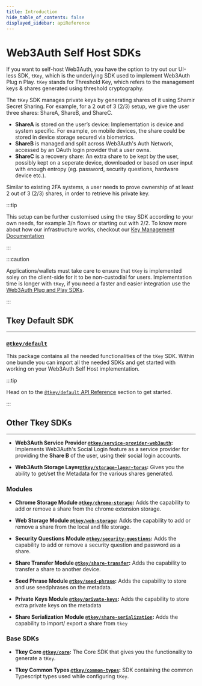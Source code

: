 ```yaml
---
title: Introduction
hide_table_of_contents: false
displayed_sidebar: apiReference
---
```


# Web3Auth Self Host SDKs

If you want to self-host Web3Auth, you have the option to try out our UI-less SDK, `tKey`, which is the underlying SDK used to implement Web3Auth Plug
n Play. `tKey` stands for Threshold Key, which refers to the management keys & shares generated using threshold cryptography.

The `tKey` SDK manages private keys by generating shares of it using Shamir Secret Sharing. For example, for a 2 out of 3 (2/3) setup, we give the
user three shares: ShareA, ShareB, and ShareC.

- **ShareA** is stored on the user’s device: Implementation is device and system specific. For example, on mobile devices, the share could be stored
  in device storage secured via biometrics.
- **ShareB** is managed and split across Web3Auth's Auth Network, accessed by an OAuth login provider that a user owns.
- **ShareC** is a recovery share: An extra share to be kept by the user, possibly kept on a seperate device, downloaded or based on user input with
  enough entropy (eg. password, security questions, hardware device etc.).

Similar to existing 2FA systems, a user needs to prove ownership of at least 2 out of 3 (2/3) shares, in order to retrieve his private key.

:::tip

This setup can be further customised using the `tKey` SDK according to your own needs, for example 3/n flows or starting out with 2/2. To know more
about how our infrastructure works, checkout our [Key Management Documentation](/overview/key-management)

:::

:::caution

Applications/wallets must take care to ensure that `tKey` is implemented soley on the client-side for it to be non-custodial for users. Implementation
time is longer with `tKey`, if you need a faster and easier integration use the [Web3Auth Plug and Play SDKs](/api-reference/web/).

:::

## Tkey Default SDK

---

### [`@tkey/default`](https://www.npmjs.com/package/@tkey/default)

This package contains all the needed functionalities of the `tKey` SDK. Within one bundle you can import all the needed SDKs and get started with
working on your Web3Auth Self Host implementation.

:::tip

Head on to the [`@tkey/default` API Reference](./tkey) section to get started.

:::

## Other Tkey SDKs

---

- **Web3Auth Service Provider [`@tkey/service-provider-web3auth`](https://www.npmjs.com/package/@tkey/service-provider-web3auth):** Implements
  Web3Auth's Social Login feature as a service provider for providing the **Share B** of the user, using their social login accounts.

- **Web3Auth Storage Layer[`@tkey/storage-layer-torus`](https://www.npmjs.com/package/@tkey/storage-layer-torus):** Gives you the ability to get/set
  the Metadata for the various shares generated.

### Modules

- **Chrome Storage Module [`@tkey/chrome-storage`](https://www.npmjs.com/package/@tkey/chrome-storage):** Adds the capability to add or remove a share
  from the chrome extension storage.

- **Web Storage Module [`@tkey/web-storage`](https://www.npmjs.com/package/@tkey/web-storage):** Adds the capability to add or remove a share from the
  local and file storage.

- **Security Questions Module [`@tkey/security-questions`](https://www.npmjs.com/package/@tkey/security-questions):** Adds the capability to add or
  remove a security question and password as a share.

- **Share Transfer Module [`@tkey/share-transfer`](https://www.npmjs.com/package/@tkey/share-transfer):** Adds the capability to transfer a share to
  another device.

- **Seed Phrase Module [`@tkey/seed-phrase`](https://www.npmjs.com/package/@tkey/seed-phrase):** Adds the capability to store and use seedphrases on
  the metadata.

- **Private Keys Module [`@tkey/private-keys`](https://www.npmjs.com/package/@tkey/private-keys):** Adds the capability to store extra private keys on
  the metadata

- **Share Serialization Module [`@tkey/share-serialization`](https://www.npmjs.com/package/@tkey/share-serialization):** Adds the capability to
  import/ export a share from `tkey`

### Base SDKs

- **Tkey Core [`@tkey/core`](https://www.npmjs.com/package/@tkey/core):** The Core SDK that gives you the functionality to generate a `tKey`.

- **Tkey Common Types [`@tkey/common-types`](https://www.npmjs.com/package/@tkey/common-types):** SDK containing the common Typescript types used
  while configuring `tKey`.
